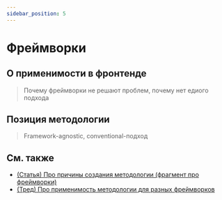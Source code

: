```yaml
---
sidebar_position: 5
---
```



# Фреймворки

<WIP ticket="58" />

## О применимости в фронтенде

> Почему фреймворки не решают проблем, почему нет едиого подхода

## Позиция методологии

> Framework-agnostic, conventional-подход

## См. также

- [(Статья) Про причины создания методологии (фрагмент про фреймворки)](/docs/get-started/motivation)
- [(Тред) Про применимость методологии для разных фреймворков](https://t.me/feature_sliced/3867)
